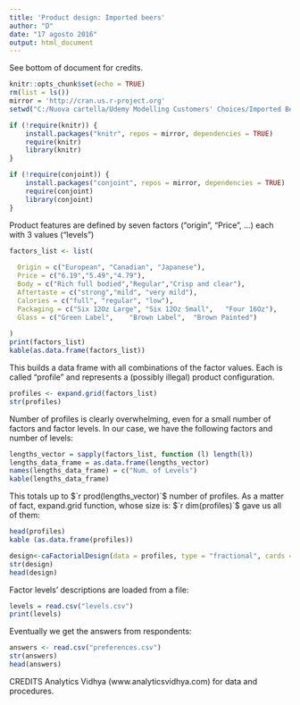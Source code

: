 ---
title: 'Product design: Imported beers'
author: "D"
date: "17 agosto 2016"
output: html_document
---

See bottom of document for credits.

```{r setup, include=FALSE}
knitr::opts_chunk$set(echo = TRUE)
rm(list = ls())
mirror = 'http://cran.us.r-project.org'
setwd("C:/Nuova cartella/Udemy Modelling Customers' Choices/Imported Beers")

```

```{r}
if (!require(knitr)) {
    install.packages("knitr", repos = mirror, dependencies = TRUE)
    require(knitr)
    library(knitr)
}

if (!require(conjoint)) {
    install.packages("conjoint", repos = mirror, dependencies = TRUE)
    require(conjoint)
    library(conjoint)
}

```

Product features are defined by seven factors ("origin", "Price", ...) each with 3 values ("levels")
```{r}
factors_list <- list(
  
  Origin = c("European", "Canadian", "Japanese"),
  Price = c("6.19","5.49","4.79"),
  Body = c("Rich full bodied","Regular","Crisp and clear"),
  Aftertaste = c("strong","mild", "very mild"),
  Calories = c("full", "regular", "low"),
  Packaging = c("Six 12Oz Large", "Six 12Oz Small",   "Four 16Oz"),
  Glass = c("Green Label",    "Brown Label",  "Brown Painted")  
  
)
print(factors_list)
kable(as.data.frame(factors_list))

```

This builds a data frame with all combinations of the factor values. Each is called "profile" and represents a (possibly illegal) product configuration.
```{r}
profiles <- expand.grid(factors_list)
str(profiles)
```

Number of profiles is clearly overwhelming, even for a small number of factors and factor levels. In our case, we have the following factors and number of levels:
```{r}
lengths_vector = sapply(factors_list, function (l) length(l))
lengths_data_frame = as.data.frame(lengths_vector)
names(lengths_data_frame) = c("Num. of Levels")
kable(lengths_data_frame)

```

This totals up to $`r prod(lengths_vector)`$ number of profiles. As a matter of fact, expand.grid function, whose size is: $`r dim(profiles)`$ gave us all of them:
```{r}
head(profiles)
kable (as.data.frame(profiles))

```

```{r}
design<-caFactorialDesign(data = profiles, type = "fractional", cards = 21)
str(design)
head(design)

```

Factor levels' descriptions are loaded from a file:
```{r}
levels = read.csv("levels.csv")
print(levels)

```

Eventually we get the answers from respondents:
```{r}
answers <- read.csv("preferences.csv")
str(answers)
head(answers)

```

CREDITS
Analytics Vidhya (www.analyticsvidhya.com) for data and procedures.